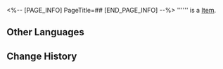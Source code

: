 <%-- [PAGE_INFO]
PageTitle=##
[END_PAGE_INFO] --%>
{{Item Infobox
|id          = 281012
|image       = Item .png{{subst:void|<!--$UPLOAD:<<SpriteOutput/ItemFigures/Figure_Testmaterial01.png>-<Item .png>-<Item Icons>>-->}}
|type        = 
|invCategory = 
|rarity      = 3
|effect      = 
|description = 
}}
'''''' is a [[Item]].

==Other Languages==
{{Other Languages
|en   = 
|zhs  = 
|zht  = 
|ja   = 
|ko   = 
|es   = 
|fr   = 
|ru   = 
|th   = 
|vi   = 
|de   = 
|id   = 
|pt   = 
}}

==Change History==
{{Change History|1.4}}
